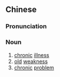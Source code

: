 ==Chinese==
{{zh-forms|type=12}}

===Pronunciation===
{{zh-pron
|m=lǎomáobìng,tl=y
|c=lou5 mou4 beng6
|cat=n
}}

===Noun===
{{zh-noun}}

# [[chronic]] [[illness]]
# [[old]] [[weakness]]
# [[chronic]] [[problem]]
